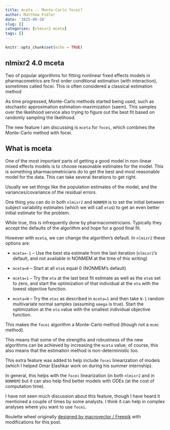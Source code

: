 ```yaml
---
title: mceta -- Monte-Carlo focei?
author: Matthew Fidler
date: '2025-09-28'
slug: []
categories: [nlmixr2 mceta]
tags: []
---
```


```r
knitr::opts_chunk$set(echo = TRUE)
```
## nlmixr2 4.0 mceta

Two of popular algorithms for fitting nonlinear fixed effects models
in pharmacometrics are first order conditional estimation (with
interaction), sometimes called focei.  This is often considered a
classical estimation method

As time progressed, Monte-Carlo methods started being used, such as
stochastic approximation estimation-maximization (saem). This samples
over the likelihood service also trying to figure out the best fit
based on randomly sampling the likelihood.

The new feature I am discussing is `mceta` for `focei`, which combines
the Monte-Carlo method with focei.

## What is mceta

One of the most important parts of getting a good model in non-linear
mixed effects models is to choose reasonable estimates for the
model. This is something pharmacometricians do to get the best and
most reasonable model for the data.  This can take several iterations
to get right.

Usually we set things like the population estimates of the model, and
the variances/covariance of the residual errors.

One thing you can do in both `nlmixr2` and `NONMEM` is to set the
initial between subject variability estimates (which we will call
`eta`s) to get an even better initial estimate for the problem.

While true, this is infrequently done by pharmacometricians.
Typically they accept the defaults of the algorithm and hope for a
good final fit.

However with `mceta`, we can change the algorithm's default.  In
`nlmixr2` these options are:

- `mceta=-1` -- Use the best eta estimate from the last iteration
  (`nlmixr2`'s default, and not available in NONMEM at the time of
  this writing)

- `mceta=0` -- Start at all `eta`s equal 0 (NONMEM's default)

- `mceta=1` -- Try the `eta` at the last best fit estimate as well as
  the `eta`s set to zero, and start the optimization of that
  individual at the `eta` with the lowest objective function.

- `mceta=N` -- Try the `etas` as described in `mceta=1` and then take
  `N-1` random multivariate normal samples (assuming `omega` is
  true). Start the optimization at the `eta` value with the smallest
  individual objective function.

This makes the `focei` algorithm a Monte-Carlo method (though not a
`mcmc` method).

This means that some of the strengths and robustness of the new
algorithms can be achieved by increasing the `mceta` value; of course,
this also means that the estimation method is non-deterministic too.

This extra feature was added to help include `focei` linearization of
models (which I helped Omar Elashkar work on during his summer
internship).

In general, this helps with the `focei` linearization (in both `nlmixr2`
and in `NONMEM`) but it can also help find better models with ODEs (at
the cost of computation time).

I have not seen much discussion about this feature, though I have
heard it mentioned a couple of times by some analysts.  I think it can
help in complex analyses where you want to use `focei`.

Roulette wheel originally <a href="http://www.freepik.com">designed by
macrovector / Freepik</a> with modifications for this post.
